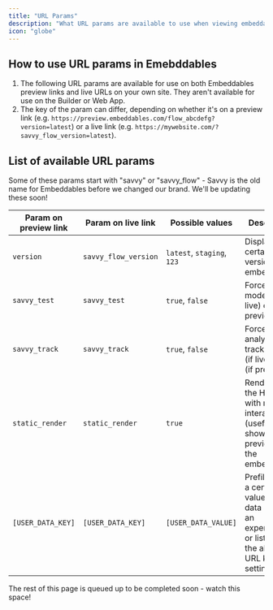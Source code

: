 ```yaml
---
title: "URL Params"
description: "What URL params are available to use when viewing embeddables"
icon: "globe"
---
```


## How to use URL params in Emebddables

1. The following URL params are available for use on both Embeddables preview links and live URLs on your own site. They aren't available for use on the Builder or Web App.
2. The key of the param can differ, depending on whether it's on a preview link (e.g. `https://preview.embeddables.com/flow_abcdefg?version=latest`) or a live link (e.g. `https://mywebsite.com/?savvy_flow_version=latest`).

## List of available URL params

<Info>
  Some of these params start with "savvy" or "savvy_flow" - Savvy is the old
  name for Embeddables before we changed our brand. We'll be updating these
  soon!
</Info>

| Param on preview link | Param on live link   | Possible values            | Description                                                                                                        |
| --------------------- | -------------------- | -------------------------- | ------------------------------------------------------------------------------------------------------------------ |
| `version`             | `savvy_flow_version` | `latest`, `staging`, `123` | Display a certain version of the embeddable                                                                        |
| `savvy_test`          | `savvy_test`         | `true`, `false`            | Force test mode on (if live) or off (if preview)                                                                   |
| `savvy_track`         | `savvy_track`        | `true`, `false`            | Force analytics tracking on (if live) or off (if preview)                                                          |
| `static_render`       | `static_render`      | `true`                     | Render only the HTML with no interactivity (useful for showing a preview of the embeddable)                        |
| `[USER_DATA_KEY]`     | `[USER_DATA_KEY]`    | `[USER_DATA_VALUE]`        | Prefills/forces a certain value in user data (must be an experiment or listed in the allowed URL keys in settings) |

<Note>
  The rest of this page is queued up to be completed soon - watch this space!
</Note>
